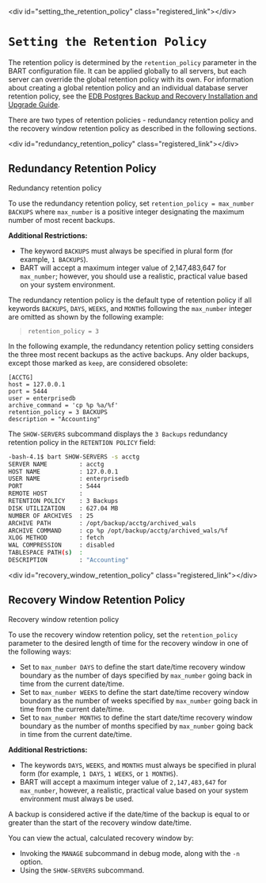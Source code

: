 \<div id="setting\_the\_retention\_policy" class="registered\_link"\>\</div\>

# `Setting the Retention Policy`

The retention policy is determined by the `retention_policy` parameter in the BART configuration file. It can be applied globally to all servers, but each server can override the global retention policy with its own. For information about creating a global retention policy and an individual database server retention policy, see the [EDB Postgres Backup and Recovery Installation and Upgrade Guide](https://www.enterprisedb.com/edb-docs/).

There are two types of retention policies - redundancy retention policy and the recovery window retention policy as described in the following sections.

\<div id="redundancy\_retention\_policy" class="registered\_link"\>\</div\>

## Redundancy Retention Policy

<div class="index">

Redundancy retention policy

</div>

To use the redundancy retention policy, set `retention_policy = max_number BACKUPS` where `max_number` is a positive integer designating the maximum number of most recent backups.

**Additional Restrictions:**

  - The keyword `BACKUPS` must always be specified in plural form (for example, `1 BACKUPS`).
  - BART will accept a maximum integer value of 2,147,483,647 for `max_number`; however, you should use a realistic, practical value based on your system environment.

The redundancy retention policy is the default type of retention policy if all keywords `BACKUPS`, `DAYS`, `WEEKS`, and `MONTHS` following the `max_number` integer are omitted as shown by the following example:

> `retention_policy = 3`

In the following example, the redundancy retention policy setting considers the three most recent backups as the active backups. Any older backups, except those marked as `keep`, are considered obsolete:

``` text
[ACCTG]
host = 127.0.0.1
port = 5444
user = enterprisedb
archive_command = 'cp %p %a/%f'
retention_policy = 3 BACKUPS
description = "Accounting"
```

The `SHOW-SERVERS` subcommand displays the `3 Backups` redundancy retention policy in the `RETENTION POLICY` field:

``` bash
-bash-4.1$ bart SHOW-SERVERS -s acctg
SERVER NAME         : acctg
HOST NAME           : 127.0.0.1
USER NAME           : enterprisedb
PORT                : 5444
REMOTE HOST         :
RETENTION POLICY    : 3 Backups
DISK UTILIZATION    : 627.04 MB
NUMBER OF ARCHIVES  : 25
ARCHIVE PATH        : /opt/backup/acctg/archived_wals
ARCHIVE COMMAND     : cp %p /opt/backup/acctg/archived_wals/%f
XLOG METHOD         : fetch
WAL COMPRESSION     : disabled
TABLESPACE PATH(s)  :
DESCRIPTION         : "Accounting"
```

\<div id="recovery\_window\_retention\_policy" class="registered\_link"\>\</div\>

## Recovery Window Retention Policy

<div class="index">

Recovery window retention policy

</div>

To use the recovery window retention policy, set the `retention_policy` parameter to the desired length of time for the recovery window in one of the following ways:

  - Set to `max_number DAYS` to define the start date/time recovery window boundary as the number of days specified by `max_number` going back in time from the current date/time.
  - Set to `max_number WEEKS` to define the start date/time recovery window boundary as the number of weeks specified by `max_number` going back in time from the current date/time.
  - Set to `max_number MONTHS` to define the start date/time recovery window boundary as the number of months specified by `max_number` going back in time from the current date/time.

**Additional Restrictions:**

  - The keywords `DAYS`, `WEEKS`, and `MONTHS` must always be specified in plural form (for example, `1 DAYS`, `1 WEEKS`, or `1 MONTHS`).
  - BART will accept a maximum integer value of `2,147,483,647` for `max_number`, however, a realistic, practical value based on your system environment must always be used.

A backup is considered active if the date/time of the backup is equal to or greater than the start of the recovery window date/time.

You can view the actual, calculated recovery window by:

  - Invoking the `MANAGE` subcommand in debug mode, along with the `-n` option.
  - Using the `SHOW-SERVERS` subcommand.
